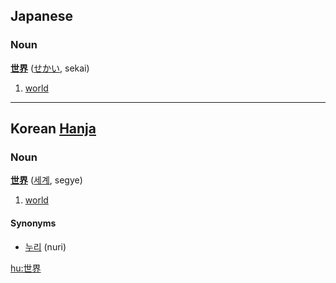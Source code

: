 ==Japanese==
===Noun===
'''[[世]][[界]]''' ([[せかい]], sekai)

# [[world]]

----

==Korean [[Hanja]]==
===Noun===
'''[[世]][[界]]''' ([[세계]], segye)

# [[world]]

====Synonyms====
*[[누리]] (nuri)

[[hu:世界]]